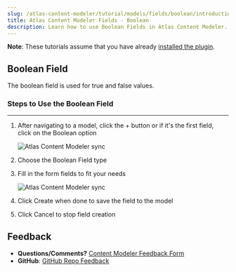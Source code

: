 ```yaml
---
slug: /atlas-content-modeler/tutorial/models/fields/boolean/introduction
title: Atlas Content Modeler Fields - Boolean
description: Learn how to use Boolean Fields in Atlas Content Modeler.
---
```


**Note**: These tutorials assume that you have already [installed the plugin](../../../../introduction.mdx).

## Boolean Field

The boolean field is used for true and false values.

### Steps to Use the Boolean Field
---
1. After navigating to a model, click the + button or if it's the first field, click on the Boolean option

    ![Atlas Content Modeler sync](../../../../images/select_option.png)

1. Choose the Boolean Field type

1. Fill in the form fields to fit your needs

    ![Atlas Content Modeler sync](../../../../images/field_form.png)

1. Click Create when done to save the field to the model

1. Click Cancel to stop field creation

## Feedback

- **Questions/Comments?** [Content Modeler Feedback Form](https://docs.google.com/forms/d/e/1FAIpQLScc2VN-GRSJMz8zVgJLL6kiX3VeV2jkSDnmU1gnuNElEHCEVQ/viewform)
- **GitHub**: [GitHub Repo Feedback](https://github.com/wpengine/atlas-content-modeler/issues/new/choose)